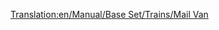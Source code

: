 [[Translation:en/Manual/Base Set/Trains/Mail Van]]
{{it/Manuale/Set base/Treni/Vagoni|NormalCost=€ 2.670
|Name=Vagone postale
|NormalWeight=21 / 28 t
|Picture= [[File:en/Manual/Base Set/Trains/Mailvan.png]] [[File:en/Manual/Base Set/Trains/Mailvanx.png]]
|NormalCapacity=30 sacchi di posta
|MonoCost="
|MonoWeight=21 / 29 t
|MonoCapacity=35 sacchi di posta
|MagCost="
|MagWeight=21 / 30 t
|MagCapacity=37 sacchi di posta
|Description=È solo un vagone adibito al trasporto della posta.
}}